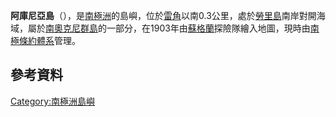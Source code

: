 {{Coord|60|46|S|44|37|W|source:GNIS|display=title}}

'''阿庫尼亞島'''（{{lang-en|Acuña Island}}），是[[南極洲|南極洲]]的島嶼，位於[[雷角|雷角]]以南0.3公里，處於[[勞里島|勞里島]]南岸對開海域，屬於[[南奧克尼群島|南奧克尼群島]]的一部分，在1903年由[[蘇格蘭|蘇格蘭]]探險隊繪入地圖，現時由[[南極條約體系|南極條約體系]]管理。

==參考資料==
{{usgs-gazetteer|id=59}}

{{Antarctica-geo-stub}}
[[Category:南極洲島嶼|Category:南極洲島嶼]]